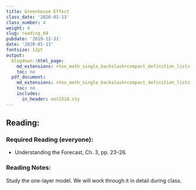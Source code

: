 ```yaml
---
title: Greenhouse Effect
class_date: '2020-01-13'
class_number: 4
weight: 4
slug: reading_04
pubdate: '2019-12-31'
date: '2020-01-13'
fontsize: 12pt
output:
  blogdown::html_page:
    md_extensions: +tex_math_single_backslash+compact_definition_lists
    toc: no
  pdf_document:
    md_extensions: +tex_math_single_backslash+compact_definition_lists
    toc: no
    includes:
      in_header: ees3310.sty
---
```

## Reading:

### Required Reading (everyone):

* Understanding the Forecast, Ch. 3, pp. 23--26.

### Reading Notes:

Study the one-layer model. We will work through it in detail during class.
